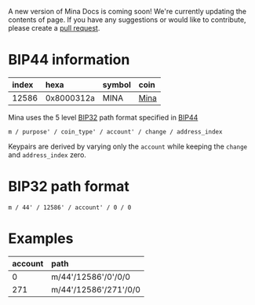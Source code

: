 
<Alert kind="note">

A new version of Mina Docs is coming soon! We're currently updating the contents of page. If you have any suggestions or would like to contribute, please create a [pull request](https://github.com/MinaProtocol/docs).

</Alert>

# BIP44 information

| index | hexa       | symbol | coin                              |
|:------|:-----------|:-------|:----------------------------------|
| 12586 | 0x8000312a | MINA   | [Mina](https://minaprotocol.com/) |

Mina uses the 5 level [BIP32](https://github.com/bitcoin/bips/blob/master/bip-0032.mediawiki) path format specified in [BIP44](https://github.com/bitcoin/bips/blob/master/bip-0044.mediawiki)

```
m / purpose' / coin_type' / account' / change / address_index
```

Keypairs are derived by varying only the ``account`` while keeping the ``change`` and ``address_index`` zero.

# BIP32 path format

```
m / 44' / 12586' / account' / 0 / 0
```

# Examples

| account | path                    |
|:--------|:------------------------|
| 0       | m/44'/12586'/0'/0/0     |
| 271     | m/44'/12586'/271'/0/0   |
